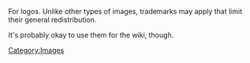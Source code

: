 For logos. Unlike other types of images, trademarks may apply that limit their general redistribution.

It's probably okay to use them for the wiki, though.

[[Category:Images]]